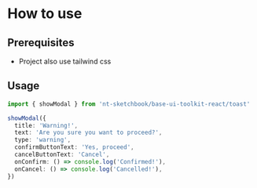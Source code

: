 
<Meta title="Utils/Add Modal message" />

# How to use

## Prerequisites

- Project also use tailwind css

## Usage

```ts
import { showModal } from 'nt-sketchbook/base-ui-toolkit-react/toast'

showModal({
  title: 'Warning!',
  text: 'Are you sure you want to proceed?',
  type: 'warning',
  confirmButtonText: 'Yes, proceed',
  cancelButtonText: 'Cancel',
  onConfirm: () => console.log('Confirmed!'),
  onCancel: () => console.log('Cancelled!'),
})
```
